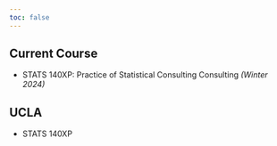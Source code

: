 ```yaml
---
toc: false
---
```


## Current Course

- STATS 140XP: Practice of Statistical Consulting
Consulting *(Winter 2024)*

## UCLA

- STATS 140XP